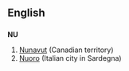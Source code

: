 {{see|Appendix:Variations of "nu"}}
==English==

==={{abbreviation}}===
'''NU'''

# [[Nunavut]] (Canadian territory)
# [[Nuoro]] (Italian city in Sardegna)